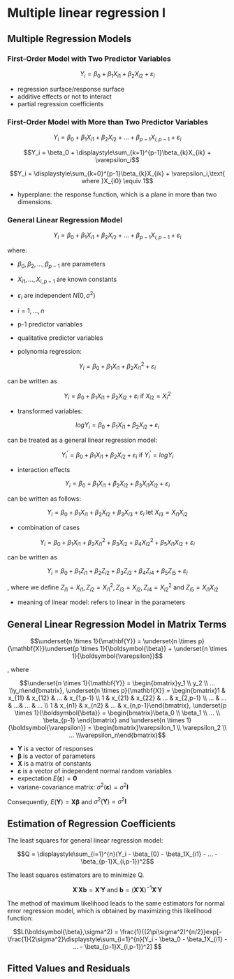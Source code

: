 # Multiple linear regression I

## Multiple Regression Models

### First-Order Model with Two Predictor Variables

$$Y_i = \beta_0 + \beta_1X_{i1} + \beta_2X_{i2} + \varepsilon_i$$

- regression surface/response surface
- additive effects or not to interact
- partial regression coefficients

### First-Order Model with More than Two Predictor Variables

$$Y_i = \beta_0 + \beta_1X_{i1} + \beta_2X_{i2} + ... + \beta_{p-1}X_{i,p-1}+\varepsilon_i$$

$$Y_i = \beta_0 + \displaystyle\sum_{k=1}^{p-1}\beta_{k}X_{ik} + \varepsilon_i$$

$$Y_i = \displaystyle\sum_{k=0}^{p-1}\beta_{k}X_{ik} + \varepsilon_i,\text{ where }X_{i0} \equiv 1$$

- hyperplane: the response function, which is a plane in more than two dimensions.

### General Linear Regression Model

$$Y_i = \beta_0 + \beta_1X_{i1} + \beta_2X_{i2} + ... + \beta_{p-1}X_{i,p-1}+\varepsilon_i$$

where:

- $\beta_0, \beta_2, ..., \beta_{p-1}$ are parameters
- $X_{i1}, ..., X_{i,p-1}$ are known constants
- $\varepsilon_i$ are independent $N(0,\sigma^2)$
- $i = 1, ..., n$

- p-1 predictor variables
- qualitative predictor variables
- polynomia regression: 

$$Y_i = \beta_0 + \beta_1X_{i1} + \beta_2X_{i1}^2 + \varepsilon_i$$ 

can be written as 

$$Y_i = \beta_0 + \beta_1X_{i1} + \beta_2X_{i2} + \varepsilon_i\text{ if }X_{i2} = X_i^2$$

- transformed variables: 

$$logY_i = \beta_0 + \beta_1X_{i1} + \beta_2X_{i2} + \varepsilon_i$$

can be treated as a general linear regression model:

$$Y_i^{'} = \beta_0 + \beta_1X_{i1} + \beta_2X_{i2} + \varepsilon_i\text{ if }Y_i^{'}=logY_i$$

- interaction effects

$$Y_i = \beta_0 + \beta_1X_{i1} + \beta_2X_{i2} + \beta_3X_{i1}X_{i2} + \varepsilon_i$$

can be written as follows:

$$Y_i = \beta_0 + \beta_1X_{i1} + \beta_2X_{i2} + \beta_3X_{i3} + \varepsilon_i\text{ let }X_{i3} = X_{i1}X_{i2}$$

- combination of cases

$$Y_i = \beta_0 + \beta_1X_{i1} + \beta_2X_{i1}^2 + \beta_3X_{i2} +  \beta_4X_{i2}^2 +  \beta_5X_{i1}X_{i2} + \varepsilon_i$$

can be written as

$$Y_i = \beta_0 + \beta_1Z_{i1} + \beta_2Z_{i2} + \beta_3Z_{i3} +  \beta_4Z_{i4} +  \beta_5Z_{i5} + \varepsilon_i$$

, where we define $Z_{i1}=X_{i1}, Z_{i2}=X_{i1}^2, Z_{i3}=X_{i2}, Z_{i4}=X_{i2}^2\text{ and }Z_{i5}=X_{i1}X_{i2}$

- meaning of linear model: refers to linear in the parameters

## General Linear Regression Model in Matrix Terms

$$\underset{n \times 1}{\mathbf{Y}} = \underset{n \times p}{\mathbf{X}}\underset{p \times 1}{\boldsymbol{\beta}} + \underset{n \times 1}{\boldsymbol{\varepsilon}}$$

, where

$$\underset{n \times 1}{\mathbf{Y}} = \begin{bmatrix}y_1 \\ y_2 \\ ... \\y_n\end{bmatrix}, \underset{n \times p}{\mathbf{X}} = \begin{bmatrix}1 & x_{11}  & x_{12} & ... & x_{1,p-1} \\ 1 & x_{21} & x_{22} & ... & x_{2,p-1} \\ ... & ... & ...&  ...  & ... \\ 1  & x_{n1} & x_{n2} & ... & x_{n,p-1}\end{bmatrix}, \underset{p \times 1}{\boldsymbol{\beta}} = \begin{bmatrix}\beta_0 \\ \beta_1 \\ ... \\ \beta_{p-1} \end{bmatrix} and \underset{n \times 1}{\boldsymbol{\varepsilon}} = \begin{bmatrix}\varepsilon_1 \\ \varepsilon_2 \\ ... \\\varepsilon_n\end{bmatrix}$$

- $\mathbf{Y}$ is a vector of responses
- $\mathbf{\beta}$ is a vector of parameters
- $\mathbf{X}$ is a matrix of constants
- $\boldsymbol{\varepsilon}$ is a vector of independent normal random variables
- expectation $E(\boldsymbol{\varepsilon}) = \mathbf{0}$
- variane-covariance matrix: $\sigma^2(\boldsymbol{\varepsilon}) = \sigma^2\mathbf{I}$

Consequently, $E(\mathbf{Y}) = \boldsymbol{X\beta}$ and $\sigma^2(\boldsymbol{Y}) = \sigma^2\mathbf{I}$

## Estimation of Regression Coefficients

The least squares for general linear regression model:

$$Q = \displaystyle\sum_{i=1}^{n}(Y_i - \beta_{0} - \beta_1X_{i1} - ... - \beta_{p-1}X_{i,p-1})^2$$

The least squares estimators are to minimize Q.

$$\mathbf{X}'\mathbf{Xb} = \mathbf{X}'\mathbf{Y}\text{ and }\mathbf{b} = (\mathbf{X}'\mathbf{X})^{-1}\mathbf{X}'\mathbf{Y}$$

The method of maximum likelihood leads to the same estimators for normal error regression model, which is obtained by maximizing this likelihood function:

$$L(\boldsymbol{\beta},\sigma^2) = \frac{1}{(2\pi\sigma^2)^{n/2}}exp[-\frac{1}{2\sigma^2}\displaystyle\sum_{i=1}^{n}(Y_i - \beta_0 - \beta_1X_{i1} - ... - \beta_{p-1}X_{i,p-1})^2] $$

## Fitted Values and Residuals

